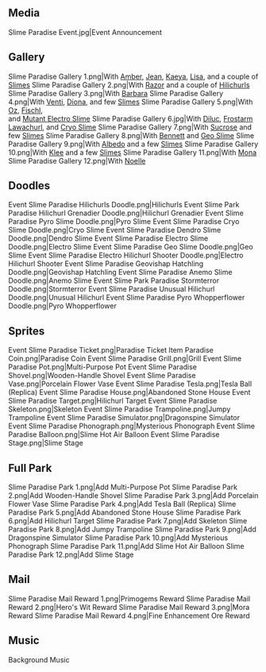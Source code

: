 {{EventTabs}}
==Media==
<gallery hideaddbutton="true" captionalign="center">
Slime Paradise Event.jpg|Event Announcement
</gallery>

==Gallery==
<gallery hideaddbutton="true" captionalign="center">
Slime Paradise Gallery 1.png|With [[Amber]], [[Jean]], [[Kaeya]], [[Lisa]], and a couple of [[Slimes]]
Slime Paradise Gallery 2.png|With [[Razor]] and a couple of [[Hilichurls]]
Slime Paradise Gallery 3.png|With [[Barbara]]
Slime Paradise Gallery 4.png|With [[Venti]], [[Diona]], and few [[Slimes]]
Slime Paradise Gallery 5.png|With [[Oz]], [[Fischl]],<br />and [[Slimes|Mutant Electro Slime]]
Slime Paradise Gallery 6.jpg|With [[Diluc]], [[Hilichurls|Frostarm Lawachurl]], and [[Slimes|Cryo Slime]]
Slime Paradise Gallery 7.png|With [[Sucrose]] and few [[Slimes]]
Slime Paradise Gallery 8.png|With [[Bennett]] and [[Slimes|Geo Slime]]
Slime Paradise Gallery 9.png|With [[Albedo]] and a few [[Slimes]]
Slime Paradise Gallery 10.png|With [[Klee]] and a few [[Slimes]]
Slime Paradise Gallery 11.png|With [[Mona]]
Slime Paradise Gallery 12.png|With [[Noelle]]
</gallery>

==Doodles==
<gallery hideaddbutton="true" captionalign="center">
Event Slime Paradise Hilichurls Doodle.png|Hilichurls
Event Slime Park Paradise Hilichurl Grenadier Doodle.png|Hilichurl Grenadier
Event Slime Paradise Pyro Slime Doodle.png|Pyro Slime
Event Slime Paradise Cryo Slime Doodle.png|Cryo Slime
Event Slime Paradise Dendro Slime Doodle.png|Dendro Slime
Event Slime Paradise Electro Slime Doodle.png|Electro Slime
Event Slime Paradise Geo Slime Doodle.png|Geo Slime
Event Slime Paradise Electro Hilichurl Shooter Doodle.png|Electro Hilichurl Shooter
Event Slime Paradise Geovishap Hatchling Doodle.png|Geovishap Hatchling
Event Slime Paradise Anemo Slime Doodle.png|Anemo Slime
Event Slime Park Paradise Stormterror Doodle.png|Stormterror
Event Slime Paradise Unusual Hilichurl Doodle.png|Unusual Hilichurl
Event Slime Paradise Pyro Whopperflower Doodle.png|Pyro Whopperflower
</gallery>

==Sprites==
<gallery hideaddbutton="true" captionalign="center">
Event Slime Paradise Ticket.png|Paradise Ticket
Item Paradise Coin.png|Paradise Coin
Event Slime Paradise Grill.png|Grill
Event Slime Paradise Pot.png|Multi-Purpose Pot
Event Slime Paradise Shovel.png|Wooden-Handle Shovel
Event Slime Paradise Vase.png|Porcelain Flower Vase
Event Slime Paradise Tesla.png|Tesla Ball (Replica)
Event Slime Paradise House.png|Abandoned Stone House
Event Slime Paradise Target.png|Hilichurl Target
Event Slime Paradise Skeleton.png|Skeleton
Event Slime Paradise Trampoline.png|Jumpy Trampoline
Event Slime Paradise Simulator.png|Dragonspine Simulator
Event Slime Paradise Phonograph.png|Mysterious Phonograph
Event Slime Paradise Balloon.png|Slime Hot Air Balloon
Event Slime Paradise Stage.png|Slime Stage
</gallery>

==Full Park==
<gallery hideaddbutton="true" widths="290px" captionalign="center">
Slime Paradise Park 1.png|Add Multi-Purpose Pot
Slime Paradise Park 2.png|Add Wooden-Handle Shovel
Slime Paradise Park 3.png|Add Porcelain Flower Vase
Slime Paradise Park 4.png|Add Tesla Ball (Replica)
Slime Paradise Park 5.png|Add Abandoned Stone House
Slime Paradise Park 6.png|Add Hilichurl Target
Slime Paradise Park 7.png|Add Skeleton
Slime Paradise Park 8.png|Add Jumpy Trampoline
Slime Paradise Park 9.png|Add Dragonspine Simulator
Slime Paradise Park 10.png|Add Mysterious Phonograph
Slime Paradise Park 11.png|Add Slime Hot Air Balloon
Slime Paradise Park 12.png|Add Slime Stage
</gallery>

==Mail==
<gallery hideaddbutton="true" captionalign="center">
Slime Paradise Mail Reward 1.png|Primogems Reward
Slime Paradise Mail Reward 2.png|Hero's Wit Reward
Slime Paradise Mail Reward 3.png|Mora Reward
Slime Paradise Mail Reward 4.png|Fine Enhancement Ore Reward
</gallery>

==Music==
{{A|Slime Paradise BGM.ogg}} Background Music